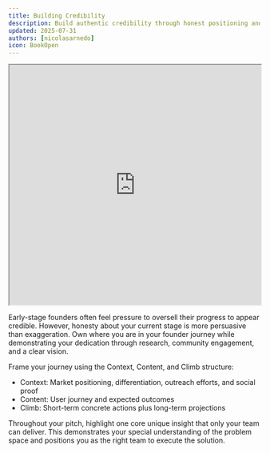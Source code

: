 ```yaml
---
title: Building Credibility
description: Build authentic credibility through honest positioning and strategic narrative frameworks
updated: 2025-07-31
authors: [nicolasarnedo]
icon: BookOpen
---
```


<div style={{ margin: '2rem 0' }}>
  <iframe 
    src="https://drive.google.com/file/d/1OcMAj2_JbGLZ4UWZTvj-C1HPqah4ZVPx/preview" 
    width="100%" 
    height="480" 
    allow="autoplay"
    style={{ border: 'none', borderRadius: '8px' }}
  ></iframe>
</div> 

Early-stage founders often feel pressure to oversell their progress to appear credible. However, honesty about your current stage is more persuasive than exaggeration. Own where you are in your founder journey while demonstrating your dedication through research, community engagement, and a clear vision.

Frame your journey using the Context, Content, and Climb structure:
- Context: Market positioning, differentiation, outreach efforts, and social proof
- Content: User journey and expected outcomes 
- Climb: Short-term concrete actions plus long-term projections

Throughout your pitch, highlight one core unique insight that only your team can deliver. This demonstrates your special understanding of the problem space and positions you as the right team to execute the solution.

